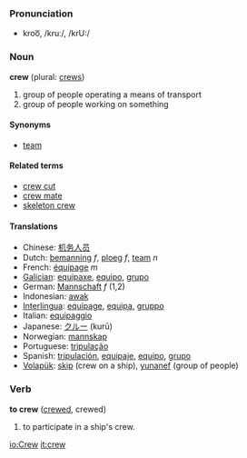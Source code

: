 ===Pronunciation===
*kroo͞, /kruː/, /krU:/

=== Noun ===
'''crew''' (plural: [[crews]])

#group of people operating a means of transport
#group of people working on something

==== Synonyms ====
*[[team]]

==== Related terms ====
*[[crew cut]]
*[[crew mate]]
*[[skeleton crew]]

==== Translations ====
*Chinese: [[机务人员]]
*Dutch: [[bemanning]] ''f'', [[ploeg]] ''f'', [[team]] ''n''
*French: [[équipage]] ''m''
*[[Galician]]: [[equipaxe]], [[equipo]], [[grupo]]
*German: [[Mannschaft]] ''f'' (1,2)
*Indonesian: [[awak]]
*[[Interlingua]]: [[equipage]], [[equipa]], [[gruppo]]
*Italian: [[equipaggio]]
*Japanese: [[クルー]] (kurū)
*Norwegian: [[mannskap]]
*Portuguese: [[tripulação]]
*Spanish: [[tripulación]], [[equipaje]], [[equipo]], [[grupo]]
*[[Volapük]]: [[skip]] (crew on a ship), [[yunanef]] (group of people)

=== Verb ===
'''to crew''' ([[crewed]], crewed)

# to participate in a ship's crew.

[[io:Crew]]
[[it:crew]]